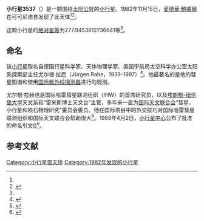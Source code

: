 {{Infobox planet
| bgcolour = #FFFFC0
| name = 3537 Jurgen
| symbol = 
| image = 
| caption = 
| discovery = yes
| discovery_ref = 
| discoverer = [[愛德華·鮑威爾|愛德華·鮑威爾]]
| discovery_site = [[可可尼诺县|可可尼诺县]] 
| discovered = 1982年11月15日
| designations = yes
| mp_name = 
| named_after = 
| alt_names = 1982 VT/ 1985 JE1
| mp_category = [[主带小行星|主带小行星]]
| orbit_ref = <ref name="a">[http://ssd.jpl.nasa.gov/sbdb.cgi?sstr=3537 3537 Jurgen] {{Wayback|url=http://ssd.jpl.nasa.gov/sbdb.cgi?sstr=3537 |date=20200918014331 }}，小行星數據庫瀏覽器（JPL Small-Body Database Browser）－[[美国国家航空航天局|美国国家航空航天局]]喷气推进实验室</ref>
| epoch = 2456400.5 (2013年4月18日更新)
| aphelion = {{convert|2.993612515379821|AU|km|3|abbr=on|lk=out}}
| perihelion = {{convert|2.180908692009468|AU|km|3|abbr=on}}
| semimajor = {{convert|2.587260603694645|AU|km|3|abbr=on}}
| eccentricity = 0.157058748
| period = 1520.052858 [[日|日]]<br />4.16[[儒略年|儒略年]]
| avg_speed = 
| inclination = 15.17509449591429
| asc_node = 44.26322179838783
| mean_anomaly = 
| arg_peri = 277.9453812736641
| satellites = 
| physical_characteristics = yes
| dimensions = 
| mass = 
| density = 
| surface_grav = 
| escape_velocity = 
| sidereal_day = 
| axial_tilt = 
| pole_ecliptic_lat = 
| pole_ecliptic_lon = 
| albedo = 
| temperatures= 
| temp_name1 = 
| mean_temp_1 = 
| max_temp_1 = 
| temp_name2 = 
| max_temp_2 = 
| spectral_type = 
| abs_magnitude = 277.9453812736641
}}

'''小行星3537'''（{{lang-en|3537 Jurgen}}）是一颗围绕[[太阳|太阳]][[公转|公转]]的[[小行星|小行星]]。1982年11月15日，[[愛德華·鮑威爾|愛德華·鮑威爾]]在可可尼诺县发现了此天体<ref name="a" /><ref>{{cite news|title=小行星列表|url=http://cfa-www.harvard.edu/iau/lists/NumberedMPs.txt|accessdate=2013-07-08|newspaper=哈佛大学|archive-date=2008-05-17|archive-url=https://web.archive.org/web/20080517010638/http://cfa-www.harvard.edu/iau/lists/NumberedMPs.txt|dead-url=no}}</ref>。

这颗小行星的[[绝对星等|绝对星等]]为277.9453812736641等<ref name="a" />。
== 命名 ==
该[[小行星|小行星]]取名自德国行星科学家、天体物理学家、美国宇航局太空科学办公室太阳系探索部主任尤尔根·拉厄（Jürgen Rahe，1939-1997）<ref name="Obituary">{{cite web |url        = http://aas.org/obituaries/jurgen-h-rahe-1939-1997 |title        = Jurgen Rahe Obituary |publisher        = [[American_Astronomical_Society|American Astronomical Society]] |access-date        = 10 April 2014 |archive-date        = 2014-04-13 |archive-url        = https://web.archive.org/web/20140413144939/http://aas.org/obituaries/jurgen-h-rahe-1939-1997 }}</ref>。他最著名的是他的彗星图谱和使用[[国际紫外线探测器|国际紫外线探测器]]进行的观测。

尤尔根·拉赫也是国际哈雷彗星联测组织（IHW）的首席研究员，以及[[埃朗根-纽伦堡大学|埃朗根-纽伦堡大学]]天文系和“雷米斯博士天文台”主管，多年来一直为[[国际天文联合会|国际天文联合会]]“彗星、小行星和陨石物理研究”委员会委员。他在国际项目中的外交技巧对国际哈雷彗星联测组织和国际天文联合会帮助很大<ref name="springer">{{cite book|title= Dictionary of Minor Planet Names – (3537) Jürgen|last = Schmadel | first = Lutz D.|publisher  = [[Springer_Berlin_Heidelberg|Springer Berlin Heidelberg]] |page= 297|date= 2007 |isbn= 978-3-540-00238-3|doi= 10.1007/978-3-540-29925-7_3536 |chapter= (3537) Jürgen }}</ref>。1988年4月2日，[[小行星中心|小行星中心]]公布了批准的命名引文({{small|[[小行星中心|M.P.C.]] 12973}})<ref name="MPC-Circulars-Archive">{{cite web |title= MPC/MPO/MPS Archive |work= Minor Planet Center |url= https://www.minorplanetcenter.net/iau/ECS/MPCArchive/MPCArchive_TBL.html |access-date= 20 May 2016 |archive-date= 2010-10-07 |archive-url= https://web.archive.org/web/20101007190852/https://www.minorplanetcenter.net/iau/ECS/MPCArchive/MPCArchive_TBL.html }}</ref>。

==参考文献==
{{reflist}}
{{Minor Planet Number|[[小行星3536|小行星3536]]|[[小行星3538|小行星3538]]}}

{{小天体}}

[[Category:小行星带天体|Category:小行星带天体]]
[[Category:1982年发现的小行星|Category:1982年发现的小行星]]